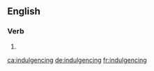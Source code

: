 ==English==

===Verb===
{{head|en|present participle}}

# {{present participle of|indulgence|lang=en|nocat=1}}

[[ca:indulgencing]]
[[de:indulgencing]]
[[fr:indulgencing]]